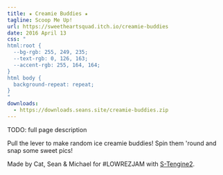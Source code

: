 ```yaml
---
title: ★ Creamie Buddies ★
tagline: Scoop Me Up!
url: https://sweetheartsquad.itch.io/creamie-buddies
date: 2016 April 13
css: "
html:root {
  --bg-rgb: 255, 249, 235;
  --text-rgb: 0, 126, 163;
  --accent-rgb: 255, 164, 164;
}
html body {
  background-repeat: repeat;
}
"
downloads:
  - https://downloads.seans.site/creamie-buddies.zip
---
```


TODO: full page description


Pull the lever to make random ice creamie buddies! Spin them 'round and snap some sweet pics!

Made by Cat, Sean & Michael for #LOWREZJAM with [S-Tengine2](https://github.com/SweetheartSquad/S-Tengine2).
